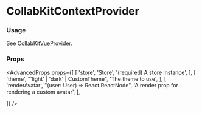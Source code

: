 
# CollabKitContextProvider

### Usage

See [CollabKitVueProvider](collabkitvueprovider).

### Props

<AdvancedProps
  props={[
    [
      'store',
      'Store',
      '(required) A store instance',
    ],
    [
      'theme',
      "'light' | 'dark' | CustomTheme",
      'The theme to use',
    ],
    [
      'renderAvatar',
      "(user: User) => React.ReactNode",
      'A render prop for rendering a custom avatar',
    ],

]}
/>
